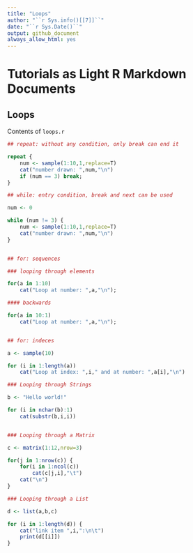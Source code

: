 ```yaml
---
title: "Loops"
author: "``r Sys.info()[[7]]``"
date: "``r Sys.Date()``"
output: github_document
always_allow_html: yes
---
```


# Tutorials as Light R Markdown Documents

## Loops

Contents of `loops.r`

```r
## repeat: without any condition, only break can end it

repeat {
    num <- sample(1:10,1,replace=T)
    cat("number drawn: ",num,"\n")
    if (num == 3) break;
}

## while: entry condition, break and next can be used

num <- 0

while (num != 3) {
    num <- sample(1:10,1,replace=T)
    cat("number drawn: ",num,"\n")
}


## for: sequences

### looping through elements

for(a in 1:10)
    cat("Loop at number: ",a,"\n");

#### backwards

for(a in 10:1)
    cat("Loop at number: ",a,"\n");


## for: indeces

a <- sample(10)

for (i in 1:length(a))
    cat("Loop at index: ",i," and at number: ",a[i],"\n")

### Looping through Strings

b <- "Hello world!"

for (i in nchar(b):1)
    cat(substr(b,i,i))


### Looping through a Matrix

c <- matrix(1:12,nrow=3)

for(j in 1:nrow(c)) {
    for(i in 1:ncol(c))
        cat(c[j,i],"\t")
    cat("\n")
}

### Looping through a List

d <- list(a,b,c)

for (i in 1:length(d)) {
    cat("link item ",i,":\n\t")
    print(d[[i]])
}
```
